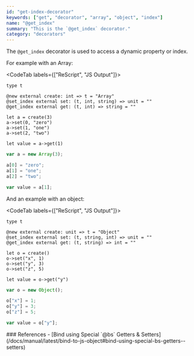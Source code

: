```yaml
---
id: "get-index-decorator"
keywords: ["get", "decorator", "array", "object", "index"]
name: "@get_index"
summary: "This is the `@get_index` decorator."
category: "decorators"
---
```


The `@get_index` decorator is used to access a dynamic property or index.

For example with an Array:

<CodeTab labels={["ReScript", "JS Output"]}>

```res
type t

@new external create: int => t = "Array"
@set_index external set: (t, int, string) => unit = ""
@get_index external get: (t, int) => string = ""

let a = create(3)
a->set(0, "zero")
a->set(1, "one")
a->set(2, "two")

let value = a->get(1)
```

```js
var a = new Array(3);

a[0] = "zero";
a[1] = "one";
a[2] = "two";

var value = a[1];
```

</CodeTab>

And an example with an object:

<CodeTab labels={["ReScript", "JS Output"]}>

```res
type t

@new external create: unit => t = "Object"
@set_index external set: (t, string, int) => unit = ""
@get_index external get: (t, string) => int = ""

let o = create()
o->set("x", 1)
o->set("y", 3)
o->set("z", 5)

let value = o->get("y")
```

```js
var o = new Object();

o["x"] = 1;
o["y"] = 3;
o["z"] = 5;

var value = o["y"];
```

</CodeTab>
### References
- [Bind using Special `@bs` Getters & Setters](/docs/manual/latest/bind-to-js-object#bind-using-special-bs-getters--setters)
